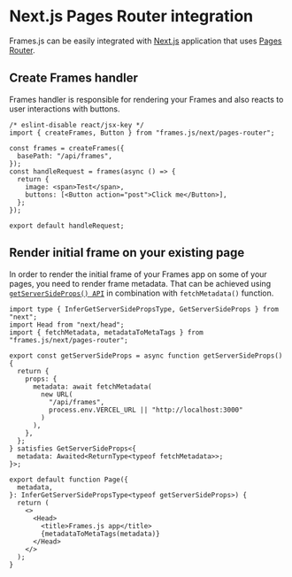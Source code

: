 # Next.js Pages Router integration

Frames.js can be easily integrated with [Next.js](https://nextjs.org) application that uses [Pages Router](https://nextjs.org/docs/pages).

## Create Frames handler

Frames handler is responsible for rendering your Frames and also reacts to user interactions with buttons.

```tsx [./pages/api/frames/index.tsx]
/* eslint-disable react/jsx-key */
import { createFrames, Button } from "frames.js/next/pages-router";

const frames = createFrames({
  basePath: "/api/frames",
});
const handleRequest = frames(async () => {
  return {
    image: <span>Test</span>,
    buttons: [<Button action="post">Click me</Button>],
  };
});

export default handleRequest;
```

## Render initial frame on your existing page

In order to render the initial frame of your Frames app on some of your pages, you need to render frame metadata. That can be achieved using [`getServerSideProps() API`](https://nextjs.org/docs/pages/building-your-application/data-fetching/get-server-side-props) in combination with `fetchMetadata()` function.

```tsx [./pages/index.tsx]
import type { InferGetServerSidePropsType, GetServerSideProps } from "next";
import Head from "next/head";
import { fetchMetadata, metadataToMetaTags } from "frames.js/next/pages-router";

export const getServerSideProps = async function getServerSideProps() {
  return {
    props: {
      metadata: await fetchMetadata(
        new URL(
          "/api/frames",
          process.env.VERCEL_URL || "http://localhost:3000"
        )
      ),
    },
  };
} satisfies GetServerSideProps<{
  metadata: Awaited<ReturnType<typeof fetchMetadata>>;
}>;

export default function Page({
  metadata,
}: InferGetServerSidePropsType<typeof getServerSideProps>) {
  return (
    <>
      <Head>
        <title>Frames.js app</title>
        {metadataToMetaTags(metadata)}
      </Head>
    </>
  );
}
```
